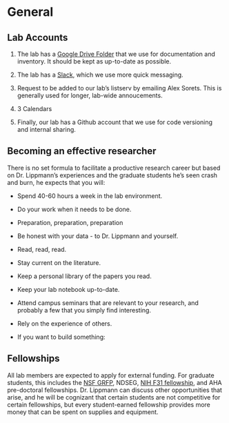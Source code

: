 # General 

## Lab Accounts

1. The lab has a [Google Drive Folder](https://drive.google.com/drive/folders/0Bwvn9S-4oeMmeHhzUS1nM0FNak0?usp=sharing) that we use for documentation and inventory. It should be kept as up-to-date as possible. 

2. The lab has a [Slack](https://join.slack.com/t/lippmann-lab/shared_invite/zt-k04qrgk6-D795CQ2~bDwWv21w2ItPMQ), which we use more quick messaging. 

3. Request to be added to our lab's listserv by emailing Alex Sorets. This is generally used for longer, lab-wide annoucements. 

4. 3 Calendars 

5. Finally, our lab has a Github account that we use for code versioning and internal sharing. 

## Becoming an effective researcher

There is no set formula to facilitate a productive research career but based on Dr. Lippmann's experiences and the graduate students he's seen crash and burn, he expects that you will:

- Spend 40-60 hours a week in the lab environment. 

- Do your work when it needs to be done. 

- Preparation, preparation, preparation 

- Be honest with your data - to Dr. Lippmann and yourself. 

- Read, read, read. 

- Stay current on the literature. 

- Keep a personal library of the papers you read. 

- Keep your lab notebook up-to-date. 

- Attend campus seminars that are relevant to your research, and probably a few that you simply find interesting. 

- Rely on the experience of others. 

- If you want to build something:

## Fellowships

All lab members are expected to apply for external funding. For graduate students, this includes the [NSF GRFP](https://www.nsfgrfp.org/), NDSEG, [NIH F31 fellowship](https://researchtraining.nih.gov/programs/fellowships/f31), and AHA pre-doctoral fellowships. Dr. Lippmann can discuss other opportunities that arise, and he will be cognizant that certain students are not competitive for certain fellowships, but every student-earned fellowship provides more money that can be spent on supplies and equipment. 
